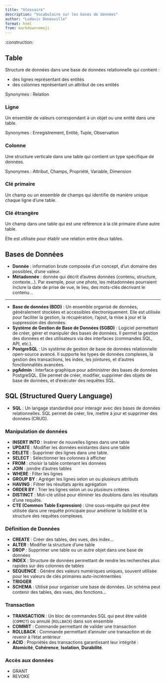 ```yaml
---
title: "Glossaire"
description: "Vocabulaire sur les bases de données"
author: "Ludovic Deneuville"
format: html
from: markdown+emoji
---
```


:construction:

## Table 

Structure de données dans une base de données relationnelle qui contient :

- des lignes représentant des entités
- des colonnes représentant un attribut de ces entités

Synonymes : Relation

### Ligne

Un ensemble de valeurs correspondant à un objet ou une entité dans une table.

Synonymes : Enregistrement, Entité, Tuple, Observation

### Colonne

Une structure verticale dans une table qui contient un type spécifique de données.

Synonymes : Attribut, Champs, Propriété, Variable, Dimension

### Clé primaire

Un champ ou un ensemble de champs qui identifie de manière unique chaque ligne d'une table.

### Clé étrangère

Un champ dans une table qui est une référence à la clé primaire d'une autre table. 

Elle est utilisée pour établir une relation entre deux tables.


## Bases de Données

- **Donnée** : information brute composée d'un concept, d'un domaine des possibles, d'une valeur.
- **Métadonnée** : donnée qui décrit d'autres données (contenu, structure, contexte...). Par exemple, pour une photo, les métadonnées pourraient inclure la date de prise de vue, le lieu, des mots-clés décrivant le contenu...

---

- **Base de données (BDD)** : Un ensemble organisé de données, généralement stockées et accessibles électroniquement. Elle est utilisée pour faciliter la gestion, la récupération, l'ajout, la mise à jour et la suppression des données.
- **Système de Gestion de Base de Données (SGBD)** : Logiciel permettant de créer, gérer et manipuler des bases de données. Il permet la gestion des données et des utilisateurs via des interfaces (commandes SQL, API, etc.).
- **PostgreSQL** : Un système de gestion de base de données relationnelle open-source avancé. Il supporte les types de données complexes, la gestion des transactions, les index, les jointures, et d'autres fonctionnalités avancées.
- **pgAdmin** : Interface graphique pour administrer des bases de données PostgreSQL. Elle permet de créer, modifier, supprimer des objets de base de données, et d'exécuter des requêtes SQL.


## SQL (Structured Query Language)

- **SQL** : Un langage standardisé pour interagir avec des bases de données relationnelles. SQL permet de créer, lire, mettre à jour et supprimer des données (CRUD).

### Manipulation de données

- **INSERT INTO** : Insérer de nouvelles lignes dans une table
- **UPDATE** : Modifier les données existantes dans une table
- **DELETE** : Supprimer des lignes dans une table.
- **SELECT** : Sélectionner les colonnes à afficher
- **FROM** : choisir la table contenant les données
- **JOIN** : joindre d'autres tables
- **WHERE** : Filter les lignes
- **GROUP BY** : Agréger les lignes selon un ou plusieurs attributs
- **HAVING** : Filtrer les résultats après agrégation
- **ORDER BY** : Trier les lignes selon un ou plusieurs critères
- **DISTINCT** : Mot-clé utilisé pour éliminer les doublons dans les résultats d'une requête.
- **CTE (Common Table Expression)** : Une sous-requête qui peut être utilisée dans une requête principale pour améliorer la lisibilité et la structure des requêtes complexes.

### Définition de Données

- **CREATE** : Créer des tables, des vues, des index...
- **ALTER** : Modifier la structure d'une table
- **DROP** : Supprimer une table ou un autre objet dans une base de données
- **INDEX** : Structure de données permettant de rendre les recherches plus rapides sur des colonnes de tables
- **SEQUENCE** : Génère des valeurs numériques uniques, souvent utilisée pour les valeurs de clés primaires auto-incrémentées
- **TRIGGER**
- **SCHEMA** : Utilisé pour organiser une base de données. Un schéma peut contenir des tables, des vues, des fonctions...

### Transaction

- **TRANSACTION** : Un bloc de commandes SQL qui peut être validé (`COMMIT`) ou annulé (`ROLLBACK`) dans son ensemble
- **COMMIT** : Commande permettant de valider une transaction
- **ROLLBACK** : Commande permettant d'annuler une transaction et de revenir à l'état antérieur
- **ACID** : Propriétés des transactions garantissant leur intégrité : **Atomicité**, **Cohérence**, **Isolation**, **Durabilité**.

### Accès aux données

- GRANT
- REVOKE


